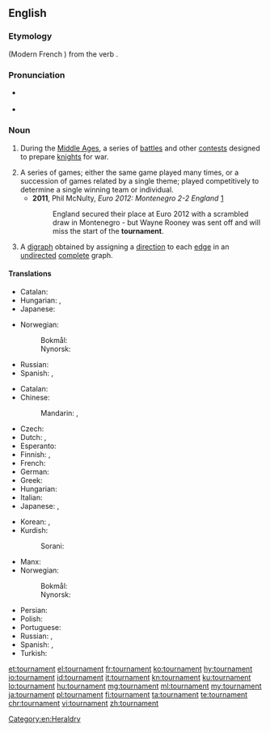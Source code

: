 ==English==
{{wikipedia}}

===Etymology===
{{etyl|fro|en}} {{term|tornoiement|lang=fro}} (Modern French {{term|tournoiement|lang=fr}}) from the verb {{term|tornoier|lang=fro}}.

===Pronunciation===
* {{a|RP}} {{IPA|/ˈtʊənəmɛnt|/ˈtɜːnəmɛnt/|/ˈtɔːnəmɛnt/|lang=en}}
* {{a|US}} {{IPA|/ˈtʊɹnəmɛnt/|/ˈtɝnəmɛnt/|/ˈtɔɹnəmɛnt/|lang=en}}

===Noun===
{{en-noun}}

# {{context|historical|lang=en}} During the [[Middle Ages]], a series of [[battle]]s and other [[contest]]s designed to prepare [[knight]]s for war.
# A series of games; either the same game played many times, or a succession of games related by a single theme; played competitively to determine a single winning team or individual.
#* '''2011''', Phil McNulty, ''Euro 2012: Montenegro 2-2 England'' [http://news.bbc.co.uk/sport2/hi/football/15195384.stm]
#*: England secured their place at Euro 2012 with a scrambled draw in Montenegro - but Wayne Rooney was sent off and will miss the start of the '''tournament'''.
# {{cx|graph theory|lang=en}} A [[digraph]] obtained by assigning a [[direction]] to each [[edge]] in an [[undirected]] [[complete]] graph.

====Translations====
{{trans-top|''(historical)'' series of battles}}
* Catalan: {{t|ca|torneig|m}}
* Hungarian: {{t+|hu|lovagi torna}}, {{t+|hu|torna}}
* Japanese: {{t|ja|馬上槍試合|tr=bajō yari jiai|sc=Jpan}}
{{trans-mid}}
* Norwegian:
*: Bokmål: {{t|nb|turnering|m|f}}
*: Nynorsk: {{t|nn|turnering|f}}
* Russian: {{t+|ru|турни́р|m}}
* Spanish: {{t+|es|torneo|m}}, {{t+|es|justa|f}}
{{trans-bottom}}

{{trans-top|series of games}}
* Catalan: {{t|ca|torneig|m}}
* Chinese:
*: Mandarin: {{t|cmn|比賽|sc=Hani}}, {{t+|cmn|比赛|tr=bǐsài|sc=Hani}}
* Czech: {{t|cs|turnaj|m}}
* Dutch: {{t+|nl|toernooi|n}}, {{qualifier|Flemish}} {{t+|nl|tornooi|n}}
* Esperanto: {{t|eo|turniro}}
* Finnish: {{t|fi|turnaus}}, {{t|fi|turnajaiset}}
* French: {{t+|fr|tournoi|m}}
* German: {{t+|de|Turnier|n}}
* Greek: {{t+|el|πρωτάθλημα|n}}
* Hungarian: {{t+|hu|torna}}
* Italian: {{t+|it|torneo|m}}
* Japanese: {{t|ja|トーナメント|tr=tōnamento|sc=Jpan}}, {{t+|ja|大会|tr=たいかい, taikai|sc=Jpan}}
{{trans-mid}}
* Korean: {{t|ko|경기 대회|sc=Kore}}, {{t|ko|토너먼트|sc=Kore}}
* Kurdish:
*: Sorani: {{t|ku|ده‌وری|sc=ku-Arab}}
* Manx: {{t|gv|yl-chloie|m}}
* Norwegian:
*: Bokmål: {{t|nb|turnering|m|f}}
*: Nynorsk: {{t|nn|turnering|f}}
* Persian: {{t+|fa|تورنمنت|tr=tornement|sc=fa-Arab}}
* Polish: {{t+|pl|turniej|m}}
* Portuguese: {{t+|pt|torneio|m}}
* Russian: {{t+|ru|турни́р|m}}, {{t+|ru|состяза́ние|n}}
* Spanish: {{t+|es|torneo|m}}, {{t+|es|campeonato|m}}
* Turkish: {{t+|tr|turnuva}}
{{trans-bottom}}

[[Category:en:Heraldry]]

[[et:tournament]]
[[el:tournament]]
[[fr:tournament]]
[[ko:tournament]]
[[hy:tournament]]
[[io:tournament]]
[[id:tournament]]
[[it:tournament]]
[[kn:tournament]]
[[ku:tournament]]
[[lo:tournament]]
[[hu:tournament]]
[[mg:tournament]]
[[ml:tournament]]
[[my:tournament]]
[[ja:tournament]]
[[pl:tournament]]
[[fi:tournament]]
[[ta:tournament]]
[[te:tournament]]
[[chr:tournament]]
[[vi:tournament]]
[[zh:tournament]]